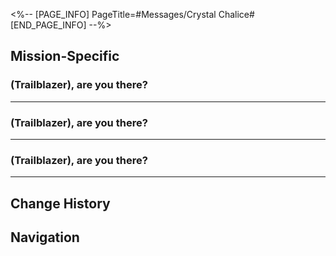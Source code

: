 <%-- [PAGE_INFO]
PageTitle=#Messages/Crystal Chalice#
[END_PAGE_INFO] --%>
{{Messages Infobox
|id        = 123
|image     = NPC Crystal Chalice Icon.png
|type      = NPC
|sender    = Crystal Chalice
|signature = 
|faction   = Others
}}

==Mission-Specific==
==={{MC|f=Ms.|m=Mr.}} (Trailblazer), are you there?===
{{Messages
|start_condition = 
|text =
:'''Crystal Chalice:''' {{MC|f=Ms.|m=Mr.}} (Trailblazer), are you there?
:'''Crystal Chalice:''' I just wanted to let you know that, thanks to your suggestion, I am now dating the red wine bottle.
:'''Crystal Chalice:''' If you get some time, please feel free to come and visit us in Aideen park.
}}
----

==={{MC|f=Ms.|m=Mr.}} (Trailblazer), are you there?===
{{Messages
|start_condition = 
|text =
:'''Crystal Chalice:''' {{MC|f=Ms.|m=Mr.}} (Trailblazer), are you there?
:'''Crystal Chalice:''' I just wanted to let you know that, thanks to your suggestion, I am now dating the gold wine bottle.
:'''Crystal Chalice:''' If you get some time, please feel free to come and visit us in Aideen park.
}}
----

==={{MC|f=Ms.|m=Mr.}} (Trailblazer), are you there?===
{{Messages
|start_condition = 
|text =
:'''Crystal Chalice:''' {{MC|f=Ms.|m=Mr.}} (Trailblazer), are you there?
:'''Crystal Chalice:''' I just wanted to let you know that, thanks to your suggestion, I am now dating the green wine bottle.
:'''Crystal Chalice:''' If you get some time, please feel free to come and visit us in Aideen park.
}}
----

==Change History==
{{Change History|2.0}}

==Navigation==
{{Messages Navbox}}